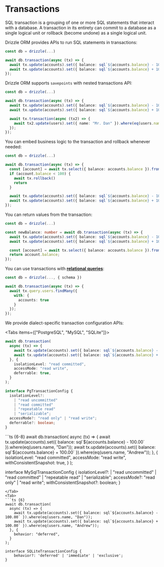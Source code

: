 
# Transactions

SQL transaction is a grouping of one or more SQL statements that interact with a database.
A transaction in its entirety can commit to a database as a single logical unit
or rollback (become undone) as a single logical unit.

Drizzle ORM provides APIs to run SQL statements in transactions:

```ts copy
const db = drizzle(...)

await db.transaction(async (tx) => {
  await tx.update(accounts).set({ balance: sql`${accounts.balance} - 100.00` }).where(eq(users.name, 'Dan'));
  await tx.update(accounts).set({ balance: sql`${accounts.balance} + 100.00` }).where(eq(users.name, 'Andrew'));
});
```

Drizzle ORM supports `savepoints` with nested transactions API:

```ts copy {7-9}
const db = drizzle(...)

await db.transaction(async (tx) => {
  await tx.update(accounts).set({ balance: sql`${accounts.balance} - 100.00` }).where(eq(users.name, 'Dan'));
  await tx.update(accounts).set({ balance: sql`${accounts.balance} + 100.00` }).where(eq(users.name, 'Andrew'));

  await tx.transaction(async (tx2) => {
    await tx2.update(users).set({ name: "Mr. Dan" }).where(eq(users.name, "Dan"));
  });
});
```

You can embed business logic to the transaction and rollback whenever needed:

```ts copy {6}
const db = drizzle(...)

await db.transaction(async (tx) => {
  const [account] = await tx.select({ balance: accounts.balance }).from(accounts).where(eq(users.name, 'Dan'));
  if (account.balance < 100) {
    await tx.rollback()
    return
  }

  await tx.update(accounts).set({ balance: sql`${accounts.balance} - 100.00` }).where(eq(users.name, 'Dan'));
  await tx.update(accounts).set({ balance: sql`${accounts.balance} + 100.00` }).where(eq(users.name, 'Andrew'));
});
```

You can return values from the transaction:

```ts copy {8}
const db = drizzle(...)

const newBalance: number = await db.transaction(async (tx) => {
  await tx.update(accounts).set({ balance: sql`${accounts.balance} - 100.00` }).where(eq(users.name, 'Dan'));
  await tx.update(accounts).set({ balance: sql`${accounts.balance} + 100.00` }).where(eq(users.name, 'Andrew'));

  const [account] = await tx.select({ balance: accounts.balance }).from(accounts).where(eq(users.name, 'Dan'));
  return account.balance;
});
```

You can use transactions with **[relational queries](./rqb)**:

```ts
const db = drizzle(..., { schema })

await db.transaction(async (tx) => {
  await tx.query.users.findMany({
    with: {
      accounts: true
    }
  });
});
```





We provide dialect-specific transaction configuration APIs:

<Tabs items={["PostgreSQL", "MySQL", "SQLite"]}>
<Tab>
```ts copy {6-8}
await db.transaction(
  async (tx) => {
    await tx.update(accounts).set({ balance: sql`${accounts.balance} - 100.00` }).where(eq(users.name, "Dan"));
    await tx.update(accounts).set({ balance: sql`${accounts.balance} + 100.00` }).where(eq(users.name, "Andrew"));
  }, {
    isolationLevel: "read committed",
    accessMode: "read write",
    deferrable: true,
  }
);

interface PgTransactionConfig {
  isolationLevel?:
    | "read uncommitted"
    | "read committed"
    | "repeatable read"
    | "serializable";
  accessMode?: "read only" | "read write";
  deferrable?: boolean;
}
```
</Tab>
<Tab>
```ts {6-8}
await db.transaction(
  async (tx) => {
    await tx.update(accounts).set({ balance: sql`${accounts.balance} - 100.00` }).where(eq(users.name, "Dan"));
    await tx.update(accounts).set({ balance: sql`${accounts.balance} + 100.00` }).where(eq(users.name, "Andrew"));
  }, {
    isolationLevel: "read committed",
    accessMode: "read write",
    withConsistentSnapshot: true,
  }
);

interface MySqlTransactionConfig {
  isolationLevel?:
    | "read uncommitted"
    | "read committed"
    | "repeatable read"
    | "serializable";
  accessMode?: "read only" | "read write";
  withConsistentSnapshot?: boolean;
}
```
</Tab>
<Tab>
```ts {6}
await db.transaction(
  async (tx) => {
    await tx.update(accounts).set({ balance: sql`${accounts.balance} - 100.00` }).where(eq(users.name, "Dan"));
    await tx.update(accounts).set({ balance: sql`${accounts.balance} + 100.00` }).where(eq(users.name, "Andrew"));
  }, {
    behavior: "deferred",
  }
);

interface SQLiteTransactionConfig {
    behavior?: 'deferred' | 'immediate' | 'exclusive';
}
```
</Tab>
</Tabs>

